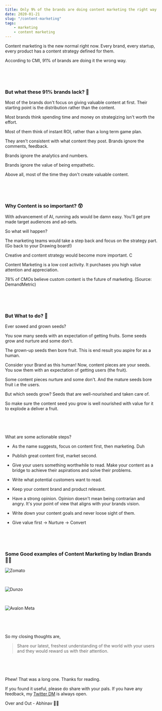 ```yaml
---
title: Only 9% of the brands are doing content marketing the right way. What 91% of brands lack? 🤨
date: 2020-01-21
slug: "/content-marketing"
tags:
    - marketing
    - content marketing
---
```


Content marketing is the new normal right now. Every brand, every startup, every product has a content strategy defined for them.

According to CMI, 91% of brands are doing it the wrong way.

<p>&nbsp;</p>
<p>&nbsp;</p>

### But what these 91% brands lack? 🧐

Most of the brands don't focus on giving valuable content at first. Their starting point is the distribution rather than the content.

Most brands think spending time and money on strategizing isn't worth the effort.

Most of them think of instant ROI, rather than a long term game plan.

They aren't consistent with what content they post. Brands ignore the comments, feedback.

Brands ignore the analytics and numbers.

Brands ignore the value of being empathetic.

Above all, most of the time they don't create valuable content.

<p>&nbsp;</p>
<p>&nbsp;</p>

### Why Content is so important? 😲

With advancement of AI, running ads would be damn easy.  You'll get pre made target audiences and ad-sets.  

So what will happen?

The marketing teams would take a step back and focus on the strategy part. (Go back to your Drawing board!)

Creative and content strategy would become more important. C

Content Marketing is a low cost activity. It purchases you high value attention and appreciation.

78% of CMOs believe custom content is the future of marketing. (Source: DemandMetric)

<p>&nbsp;</p>
<p>&nbsp;</p>

### But What to do? 👀

Ever sowed and grown seeds? 

You sow many seeds with an expectation of getting fruits. Some seeds grow and nurture and some don't. 

The grown-up seeds then bore fruit. 
This is end result you aspire for as a human. 

Consider your Brand as this human!
Now, content pieces are your seeds. You sow them with an expectation of getting users (the fruit). 

Some content pieces nurture and some don't. And the mature seeds bore fruit i.e the users.

But which seeds grow?
Seeds that are well-nourished and taken care of.

So make sure the content seed you grow is well nourished with value for it to explode a deliver a fruit.


<p>&nbsp;</p>
<p>&nbsp;</p>


What are some actionable steps?

- As the name suggests, focus on content first, then marketing. Duh

- Publish great content first, market second.

- Give your users something worthwhile to read. Make your content as a bridge to achieve their aspirations and solve their problems.

- Write what potential customers want to read.

- Keep your content brand and product relevant.

- Have a strong opinion. Opinion doesn't mean being contrarian and angry. It's your point of view that aligns with your brands vision.

- Write down your content goals and never loose sight of them.

- Give value first → Nurture → Convert


<p>&nbsp;</p>
<p>&nbsp;</p>


### Some Good examples of Content Marketing by Indian Brands 👏🏻

![Zomato](./zomato.png)

<p>&nbsp;</p>

![Dunzo](./dunzo.png)

<p>&nbsp;</p>

![Avalon Meta](./avalon.png)

<p>&nbsp;</p>
<p>&nbsp;</p>

So my closing thoughts are,

> Share our latest, freshest understanding of the world with your users and they would reward us with their attention.


<p>&nbsp;</p>
<p>&nbsp;</p>


Phew! That was a long one. Thanks for reading.

If you found it useful, please do share with your pals. If you have any feedback, my [Twitter DM](https://twitter.com/abhnvx) is always open.

Over and Out - Abhinav 👋🏻
